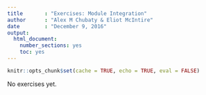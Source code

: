 ---
title       : "Exercises: Module Integration"
author      : "Alex M Chubaty & Eliot McIntire"
date        : "December 9, 2016"
output: 
  html_document: 
    number_sections: yes
    toc: yes
---

```{r setup, include=FALSE}
knitr::opts_chunk$set(cache = TRUE, echo = TRUE, eval = FALSE)
```

No exercises yet.
